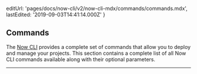 

  editUrl: 'pages/docs/now-cli/v2/now-cli-mdx/commands/commands.mdx',
  lastEdited: '2019-09-03T14:41:14.000Z'
}

## Commands

The [Now CLI](/download) provides a complete set of commands that allow you to deploy and manage your projects. This section contains a complete list of all Now CLI commands available along with their optional parameters.

<HR />

<Now />
